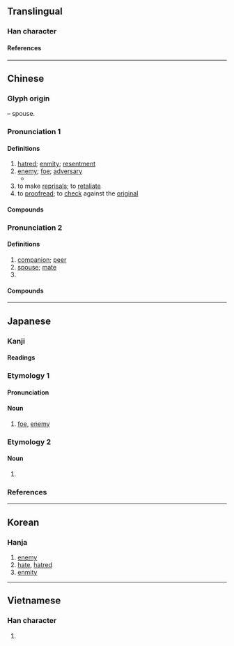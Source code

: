 {{also|讐}}
{{character info}}
==Translingual==

===Han character===
{{Han char|rn=9|rad=人|as=02|sn=4|four=24217|canj=OKN|ids=⿰亻九}}

====References====
{{Han ref|kx=0091.150|dkj=00355|dj=0193.070|hdz=10109.030|uh=4EC7}}

----

==Chinese==
{{zh-forms|alt=讎-“resentment”,㐜}}

===Glyph origin===
{{Han etym}}
{{Han compound|人|alt1=亻|九|ls=psc|c1=s|c2=p|t1=person}} – spouse.

===Pronunciation 1===
{{zh-pron
|m=chóu
|c=sau4,cau4
|h=pfs=sù
|md=siù
|mn=siû
|w=3zeu
|mc=y
|oc=y
|cat=n,v
}}

====Definitions====
{{zh-hanzi}}

# [[hatred]]; [[enmity]]; [[resentment]]
# [[enemy]]; [[foe]]; [[adversary]]
#* {{zh-x|我 又 要 叫 你 和 女人 彼此 為{wéi} 仇。你 的 後裔 和 女人 的 後裔 也 彼此 為{wéi} 仇。|And I will put '''enmity''' between thee and the woman, and between thy seed and her seed.}}
# to make [[reprisal]]s; to [[retaliate]]
# to [[proofread]]; to [[check]] against the [[original]]

====Compounds====
{{zh-der|寇仇|九世之仇|報仇|借客報仇|前仇|同仇|仇疙瘩|復仇雪恥|借交報仇|夙仇|仇口兒|嫉惡若仇|口仇|報仇雪恥|公報私仇|千仇萬恨|仇敵|冤仇|恩將仇報|復仇|仇香|反目成仇|怨仇|尋仇|仇國論|官報私仇|嫉惡如仇|不解之仇|仇怨|仇視|報仇雪恨|仇家|世仇|仇殺|分天之仇|仇隙|同仇敵愾|一箭之仇|仇恨|仇人|切骨之仇|疾之如仇|瀝血之仇|私仇|朋比作仇|疾惡若仇|疾惡如仇|戴天之仇|敵愾同仇|疾之若仇|爵仇|深仇大恨|祁奚薦仇|解劍拜仇|靦顏事仇|記仇|結仇|親痛仇快|薄海同仇|血海深仇}}

===Pronunciation 2===
{{zh-pron
|m=qiú
|c=kau4
|mn=kiû
|w=3jjieu
|dial=n
|mc=y
|oc=y
|cat=n,pn
}}

====Definitions====
{{zh-hanzi}}

# [[companion]]; [[peer]]
# [[spouse]]; [[mate]]
# {{surname|zh}}

====Compounds====
{{zh-der|仇仇|仇偶}}

{{zh-cat|Intermediate}}

----

==Japanese==

===Kanji===
{{ja-kanji|grade=|rs=人02}}

====Readings====
{{ja-readings
|goon=ぐ
|kanon=きゅう
|kun=あだ-, かたき-
}}

===Etymology 1===
{{ja-kanjitab|あだ|yomi=k}}

====Pronunciation====
{{ja-pron|あだ|y=k|acc=2|acc_ref=DJR}}

====Noun====
{{ja-noun|あだ}}

# [[foe]], [[enemy]]

===Etymology 2===

====Noun====
{{ja-noun|かたき}}

# {{alternative form of|ja|敵}}

{{attention|ja|suffix too}}

===References===
<references/>

----

==Korean==

===Hanja===
{{ko-hanja|구}}

# [[enemy]]
# [[hate]], [[hatred]]
# [[enmity]]

----

==Vietnamese==

===Han character===
{{vi-readings|reading=[[cừu]]|rs=人02}}

# {{rfdef|vi|sort=人02}}